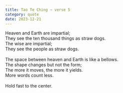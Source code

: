 ```yaml
---
title: Tao Te Ching ~ verse 5
category: quote
date: 2023-12-21
---
```


Heaven and Earth are impartial;\
They see the ten thousand things as straw dogs.\
The wise are impartial;\
They see the people as straw dogs.\
\
The space between heaven and Earth is like a bellows.\
The shape changes but not the form;\
The more it moves, the more it yields.\
More words count less.\
\
Hold fast to the center.
